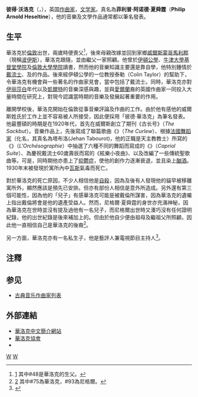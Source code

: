 {{noteTA
|T=zh-cn:彼得·沃洛克; zh-tw:彼得·沃洛克; zh-hk:彼德·華洛克;
|1=zh-cn:沃洛克; zh-tw:沃洛克; zh-hk:華洛克;
}}

{{Infobox classical
| 中文名   = 沃洛克
| 画像     = 
| 附注     = 
| 原文名   = Peter Warlock
| 国别     = {{GRB}}[[英國|英國]]
| 出生日期 = {{birth date|1894|10|30}}
| 出生地   = [[伦敦|伦敦]]
| 逝世日期 = {{death date and age|1930|12|27|1894|10|30}}
| 逝世地   = 伦敦
| 所属时期 = [[20世纪|20世纪]]
| 所属乐派 =
| 擅长作品类型 = 合唱，艺术歌曲
| 代表作   = 弦乐《{{link-en|卡普里奧組曲|Capriol Suite}}》，数十首艺术歌曲
| 师从     =
| 学生     =
| 官方网站 =
}}

'''彼得·沃洛克'''（{{lang-en| '''Peter Warlock'''}}，{{bd|1894年|10月30日|1930年|12月27日}}），英国[[作曲家|作曲家]]，[[文学家|文学家]]。真名為'''菲利普·阿诺德·夏舜霆'''（'''Philip Arnold Heseltine'''），他的音樂及文學作品通常都以筆名發表。

== 生平 ==
華洛克於[[倫敦|倫敦]]出世，兩歲時便喪父<ref>[http://www.shelwin.com/e/Ancestry/Heseltine/Heseltine_tree/aqwg05.htm#354C] {{Wayback|url=http://www.shelwin.com/e/Ancestry/Heseltine/Heseltine_tree/aqwg05.htm#354C |date=20160304123558 }} 其中#48是華洛克的生父。</ref>，後來母親改嫁並回到家鄉[[威爾斯|威爾斯]][[蒙哥馬利郡|蒙哥馬利郡]]（現稱[[波伊斯|波伊斯]]），華洛克跟隨，並由繼父一家照顧。他曾於[[伊頓公學|伊頓公學]]、[[牛津大學基督堂學院|牛津大學基督堂學院]]及[[倫敦大學學院|倫敦大學學院]]讀書，然而他的音樂知識主要還是靠自學，他特別鍾情於[[戴流士|戴流士]]、{{link-en|羅傑·奎爾特|Roger Quilter|奎爾特}}及{{link-en|班納·雲·戴倫|Bernard van Dieren|戴倫}}的作品。後來經伊頓公學的一位教授泰勒（Colin Taylor）的幫助下，令華洛克有機會與一些著名的作曲家見會，當中包括了戴流士。同時，華洛克亦對[[伊丽莎白一世|伊丽莎白]]年代以及[[凱爾特人|凱爾特]]的音樂深感與趣，並與[[愛爾蘭|愛爾蘭]]裔的英國作曲家{{link-en|歐內斯特·約翰·莫倫|Ernest John Moeran|莫倫}}一同投入大量時間在研究上，對現今認識當時期的音樂及發展起著重要的作用。

離開學校後，華洛克開始在倫敦從事音樂評論及作曲的工作。由於他有感他的威爾斯姓氏於工作上並不容易被人所接受，因此便採用「彼德·華洛克」為筆名發表。他最豐碩的時期是在1920年代，首先在威爾斯創立了期刊《古长号》（''The Sackbut''）。音樂作品上，先後寫成了聯篇歌曲《{{link-en|The Curlew|麻鷸}}》（''The Curlew''）、根據[[法國|法國]][[舞蹈家|舞蹈家]]{{link-en|托依諾·阿爾波|Thoinot Arbeau|阿爾波}}（化名，其真名為塔布洛(Jehan Tabourot)，他的正職是天主教教士）所寫的《{{link-fr|舞蹈術|Orchésographie}}》（''L'Orchésographie''）中抽選了六種不同的舞蹈而寫成的《{{link-en|卡普里奧組曲|Capriol Suite}}》（''Capriol Suite''）、為慶祝戴流士60歲壽辰而寫的《絃樂小夜曲》、以及改編了一些傳統聖歌曲等。可是，同時期他亦患上了[[抑鬱症|抑鬱症]]，使他的創作力逐漸衰退，並且染上[[酗酒|酗酒]]。1930年末被發現於寓所內中[[瓦斯|瓦斯]]氣毒而死亡。

對於華洛克的死亡原因，不少人相信他是[[自殺|自殺]]，因為及後有人發現他的貓早被移離寓所外，顯然應該是預先已安排。但亦有部份人相信是意外所造成。另外還有第三個可能性，因為他的「兒子」{{link-en|尼格爾·夏舜霆|Nigel Heseltine}}有感華洛克可能是被戴倫所謀害，因為華洛克的遺囑上指出戴倫將會是他的遺產受益人。然而，尼格爾·夏舜霆的身世亦充滿神秘，因為華洛克在世時並沒有提及過他有一名兒子，而尼格爾出世時又湊巧沒有任何證明紀錄，他的出世紀錄是後來補加上的。但由於他自少便由祖母及繼祖父所照顧，因此他一直相信自己是華洛克的後裔<ref>[http://www.shelwin.com/e/Ancestry/Heseltine/Heseltine_tree/aqwg06.htm#352] {{Wayback|url=http://www.shelwin.com/e/Ancestry/Heseltine/Heseltine_tree/aqwg06.htm#352 |date=20160305180443 }} 其中#75為華洛克，#93為尼格爾。</ref>。

另一方面，華洛克亦有一名私生子，他是藝評人兼電視節目主持人{{link-en|布賴恩·薛維爾|Brian Sewell}}<ref>{{Cite web |url=http://www.brian-sewell.co.uk/brian-sewell-archive/peterwarlock-philipheseltine.htm |title=存档副本 |access-date=2011-07-11 |archive-url=https://web.archive.org/web/20110911051256/http://www.brian-sewell.co.uk/brian-sewell-archive/peterwarlock-philipheseltine.htm |archive-date=2011-09-11 |dead-url=yes }}</ref>。

== 注釋 ==
{{reflist}}

== 参见 ==
* [[古典音乐作曲家列表|古典音乐作曲家列表]]

== 外部連結 ==
* [http://www2.ouk.edu.tw/wester/composer/composer112.htm 華洛克中文簡介網站] {{Wayback|url=http://www2.ouk.edu.tw/wester/composer/composer112.htm |date=20180412132643 }}
* [http://www.peterwarlock.org/ 華洛克協會] {{Wayback|url=http://www.peterwarlock.org/ |date=20220224005011 }}
*{{IMSLP|id=Warlock, Peter}}

{{Commons category}}
{{Authority control}}
[[Category:英格兰古典音乐作曲家|W]]
[[Category:20世纪作曲家|W]]